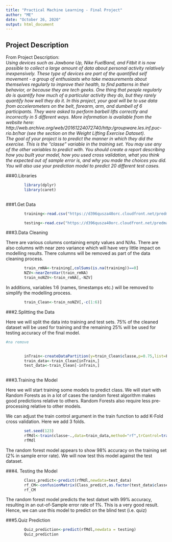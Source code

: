 ```yaml
---
title: "Practical Machine Learning - Final Project"
author: "ME"
date: "October 26, 2020"
output: html_document
---
```


## Project Description  

From Project Description:  
*Using devices such as Jawbone Up, Nike FuelBand, and Fitbit it is now possible to collect a large amount of data about personal activity relatively inexpensively. These type of devices are part of the quantified self movement - a group of enthusiasts who take measurements about themselves regularly to improve their health, to find patterns in their behavior, or because they are tech geeks. One thing that people regularly do is quantify how much of a particular activity they do, but they rarely quantify how well they do it. In this project, your goal will be to use data from accelerometers on the belt, forearm, arm, and dumbell of 6 participants. They were asked to perform barbell lifts correctly and incorrectly in 5 different ways. More information is available from the website here: http://web.archive.org/web/20161224072740/http:/groupware.les.inf.puc-rio.br/har (see the section on the Weight Lifting Exercise Dataset).*  
*The goal of your project is to predict the manner in which they did the exercise. This is the "classe" variable in the training set. You may use any of the other variables to predict with. You should create a report describing how you built your model, how you used cross validation, what you think the expected out of sample error is, and why you made the choices you did. You will also use your prediction model to predict 20 different test cases.*

###0.Libraries
```r
        library(dplyr)
        library(caret)
        
```

###1.Get Data

```r
        training<-read.csv("https://d396qusza40orc.cloudfront.net/predmachlearn/pml-training.csv")

        testing<-read.csv("https://d396qusza40orc.cloudfront.net/predmachlearn/pml-testing.csv")

```

###3.Data Cleaning

There are various columns containing empty values and N/As. There are also columns with near zero variance which will have very little impact on modelling results. There columns will be removed as part of the data cleaning process.  
```r
        train_rmNA<-training[,colSums(is.na(training))==0]
        NZV<-nearZeroVar(train_rmNA)
        train_noNZV<-train_rmNA[,-NZV]

```

In additions, variables 1:6  (names, timestamps etc.) will be removed to simplify the modelling process.

```r

        train_Clean<-train_noNZV[,-c(1:6)]

```

###2.Splitting the Data  

Here we will split the data into training and test sets. 75% of the cleaned dataset will be used for training and the remaining 25% will be used for testing accuracy of the final model.  

```r
#na remove

        
        inTrain<-createDataPartition(y=train_Clean$classe,p=0.75,list=F)
        train_data<-train_Clean[inTrain,]
        test_data<-train_Clean[-inTrain,]
        

```

###3.Training the Model 

Here we will start training some models to predict class. We will start with Random Forests as in a lot of cases the random forest algorithm makes good predictions relative to others. Random Forests also require less pre-processing relative to other models. 

We can adjust the train control argument in the train function to add K-Fold cross validation. Here we add 3 folds. 

```r
        set.seed(123)
        rfMdl<-train(classe~.,data=train_data,method="rf",trControl=trainControl(method="cv",number = 3))
        rfMdl

```

The random forest model appears to show 98% accuracy on the training set (2% in sample error rate). We will now test this model against the test dataset.

###4. Testing the Model

```r
        
        Class_predict<-predict(rfMdl,newdata=test_data)
        rf_CM<-confusionMatrix(Class_predict,as.factor(test_data$classe))
        rf_CM

```

The random forest model predicts the test datset with 99% accuracy, resulting in an out-of-Sample error rate of 1%. This is a very good result. Hence, we can use this model to predict on the blind test (i.e. quiz)

###5.Quiz Prediction
```r

        Quiz_prediction<-predict(rfMdl,newdata = testing)
        Quiz_prediction

```